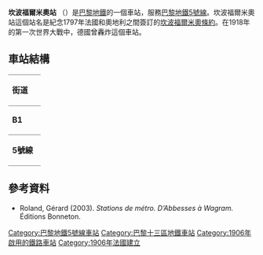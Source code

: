 {{Infobox station
| name                = 坎波福爾米奧站
| symbol_location     = paris
| symbol              = m
| symbol2             = 
| type                = [[Paris_Métro|Paris Métro]]車站
| image               = [[File:Campo-Formio-ramedepart.jpg|275px]]
| alt                 = 
| caption             = 
| other_name          = 
| address             = 106/112, boul. de l'Hôpital<br />[[巴黎13區|巴黎13區]]
| borough             = [[法蘭西島|法蘭西島]]
| country             = 法國
| iso_region          = FR_scale:2000
| coordinates_display = title
| coordinates_format  = dms
| latd  = 48.835| latm  = | lats  = | latNS  = 
| longd = 2.358| longm = | longs = | longEW = 
| coordinates         = 
| owned               = [[RATP|RATP]]
| operator            = [[RATP|RATP]]
| line                = 
| disabled            = 
| zone                = 1
| opened              = {{Start-date|1906年6月2日}}
| closed              = <!-- {{End date|YYYY|MM|DD|df=y}} -->
| services            = 
| map_type            = France Paris
}}
'''坎波福爾米奧站''' （{{lang-fr|Campo Formio}}）是[[巴黎地鐵|巴黎地鐵]]的一個車站，服務[[巴黎地鐵5號線|巴黎地鐵5號線]]。坎波福爾米奧站這個站名是紀念1797年法國和奧地利之間簽訂的[[坎波福爾米奧條約|坎波福爾米奧條約]]。在1918年的第一次世界大戰中，德國曾轟炸這個車站。
== 車站結構 ==
{| border=0 cellspacing=0 cellpadding=3
|style="border-bottom:solid 1px gray;border-top:solid 1px gray;" width=50 valign=top|'''街道'''
|-
|style="border-bottom:solid 1px gray;border-top:solid 1px gray;" width=50 valign=top|'''B1'''
|style="border-top:solid 1px gray;border-bottom:solid 1px gray;" width=100 valign=top|夾層
|-
|style="border-bottom:solid 1px gray;" width=50 rowspan=10 valign=top|'''5號線'''
|style="border-bottom:solid 1px gray;" width=100|南行
|style="border-bottom:solid 1px gray;" width=390|{{arrow|L}} [[File:Metro-M.svg|16x16px]][[File:Paris_Metro_5.svg|16x16px]]往[[意大利廣場站_(巴黎地鐵)|意大利廣場]]<small>（總站）</small>
|-
|style="border-top:solid 2px black;border-right:solid 2px black;border-left:solid 2px black;border-bottom:solid 2px black;" colspan=2|<div style="text-align: center;"><small>[[島式月台|島式月台]]，左側開門</small></div>
|-
|style="border-bottom:solid 1px gray;"|北行
|style="border-bottom:solid 1px gray;"|{{arrow|R}} [[File:Metro-M.svg|16x16px]][[File:Paris_Metro_5.svg|16x16px]]往[[博比尼-巴勃羅·畢卡索站|博比尼-巴勃羅·畢卡索]]<small>（[[聖馬塞爾站|聖馬塞爾]]）</small>
|}
{{commons category|Campo-Formio (Paris Metro)}}

==參考資料==
*Roland, Gérard (2003). ''Stations de métro. D’Abbesses à Wagram.'' Éditions Bonneton.

{{巴黎地鐵5號線}}

{{DEFAULTSORT:Campo Formio}}
[[Category:巴黎地鐵5號線車站|Category:巴黎地鐵5號線車站]]
[[Category:巴黎十三區地鐵車站|Category:巴黎十三區地鐵車站]]
[[Category:1906年啟用的鐵路車站|Category:1906年啟用的鐵路車站]]
[[Category:1906年法國建立|Category:1906年法國建立]]